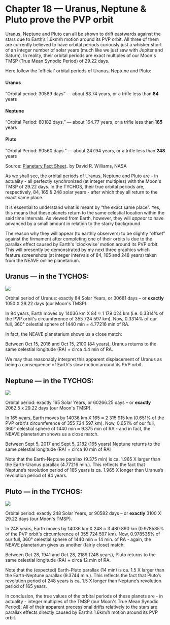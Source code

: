 Chapter 18 — Uranus, Neptune & Pluto prove the PVP orbit
=====================================================

Uranus, Neptune and Pluto can all be shown to drift eastwards against the stars due to Earth’s 1.6km/h motion around its PVP orbit. All three of them are currently believed to have orbital periods curiously just a whisker short of an integer number of solar years (much like we just saw with Jupiter and Saturn). In reality, their orbital periods are exact multiples of our Moon's TMSP (True Mean Synodic Period) of 29.22 days. 

Here follow the 'official' orbital periods of Uranus, Neptune and Pluto:

#### Uranus

“Orbital period: 30589 days” — about 83.74 years, or a trifle less than **84** years

#### Neptune

“Orbital Period: 60182 days.” — about 164.77 years, or a trifle less than **165** years

#### Pluto

“Orbital Period: 90560 days.” — about 247.94 years, or a trifle less than **248** years

Source: [Planetary Fact Sheet](https://www.tychos.info/citation/128A_Planet-fact.htm)_ by David R. Williams, NASA  
 

As we shall see, the orbital periods of Uranus, Neptune and Pluto are - in actuality - all perfectly synchronized (at integer multiples) with the Moon's TMSP of 29.22 days. In the TYCHOS, their true orbital periods are, respectively, 84, 165 & 248 solar years - after which they all return to the exact same place.

It is essential to understand what is meant by “the exact same place”. Yes, this means that these planets return to the same celestial location within the said time intervals. As viewed from Earth, however, they will _appear_ to have advanced by a small amount in relation to the starry background.

The reason why they will appear (to earthly observers) to be slightly “offset” against the firmament after completing one of their orbits is due to the parallax effect caused by Earth's 'clockwise' motion around its PVP orbit. This will presently be demonstrated by my next three graphics which feature screenshots (at integer intervals of 84, 165 and 248 years) taken from the NEAVE online planetarium.


## Uranus — in the TYCHOS:

![](https://septclues.com/TYCHOS/114_URANUS_parallax_84years_01.jpg)

Orbital period of Uranus: exactly 84 Solar Years, or 30681 days – or **exactly** 1050 X 29.22 days (our Moon's TMSP).

In 84 years, Earth moves by 14036 km X 84 ≈ 1 179 024 km (i.e. 0.3314% of the PVP orbit's circumference of 355 724 597 km). Now, 0.3314% of our full, 360° celestial sphere of 1440 min = 4.77216 min of RA.

In fact, the NEAVE planetarium shows us a close match:

Between Oct 15, 2016 and Oct 15, 2100 (84 years), Uranus returns to the same celestial longitude (RA) + circa 4.4 min of RA.

We may thus reasonably interpret this apparent displacement of Uranus as being a consequence of Earth's slow motion around its PVP orbit. 

## Neptune — in the TYCHOS:

![](https://septclues.com/TYCHOS/115_NEPTUNE_parallax_165years_01.jpg)

Orbital period: exactly 165 Solar Years, or 60266.25 days – or **exactly** 2062.5 x 29.22 days (our Moon's TMSP).

In 165 years, Earth moves by 14036 km X 165 ≈ 2 315 915 km (0.651% of the PVP orbit's circumference of 355 724 597 km). Now, 0.651% of our full, 360° celestial sphere of 1440 min ≈ 9.375 min of RA - and in fact, the NEAVE planetarium shows us a close match.

Between Sept 5, 2017 and Sept 5, 2182 (165 years) Neptune returns to the same celestial longitude (RA) + circa 10 min of RA!

Note that the Earth-Neptune parallax (9.375 min) is ca. 1.965 X larger than the Earth-Uranus parallax (4.77216 min.). This reflects the fact that Neptune’s revolution period of 165 years is ca. 1.965 X longer than Uranus’s revolution period of 84 years.

## Pluto — in the TYCHOS:

![](https://septclues.com/TYCHOS/116_PLUTO_parallax_248years_01.jpg)

Orbital period: exactly 248 Solar Years, or 90582 days – or **exactly** 3100 X 29.22 days (our Moon's TMSP).

In 248 years, Earth moves by 14036 km X 248 ≈ 3 480 890 km (0.978535% of the PVP orbit's circumference of 355 724 597 km). Now, 0.978535% of our full, 360° celestial sphere of 1440 min ≈ 14 min. of RA - again, the NEAVE planetarium gives us another (fairly close) match:

Between Oct 28, 1941 and Oct 28, 2189 (248 years), Pluto returns to the same celestial longitude (RA) + circa 12 min of RA.

Note that the (expected) Earth-Pluto parallax (14 min) is ca. 1.5 X larger than the Earth-Neptune parallax (9.3744 min.). This reflects the fact that Pluto’s revolution period of 248 years is ca. 1.5 X longer than Neptune’s revolution period of 165 years.


In conclusion, the true values of the orbital periods of these planets are - in actuality - integer multiples of the TMSP (our Moon's True Mean Synodic Period). All of their apparent precessional drifts relatively to the stars are parallax effects directly caused by Earth’s 1.6km/h motion around its PVP orbit. 





